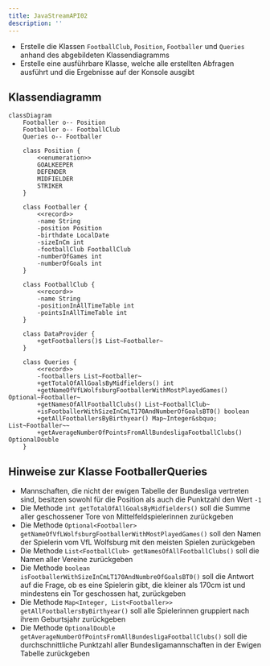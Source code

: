 ```yaml
---
title: JavaStreamAPI02
description: ''
---
```



- Erstelle die Klassen `FootballClub`, `Position`, `Footballer` und `Queries`
  anhand des abgebildeten Klassendiagramms
- Erstelle eine ausführbare Klasse, welche alle erstellten Abfragen ausführt und
  die Ergebnisse auf der Konsole ausgibt

## Klassendiagramm

```mermaid
classDiagram
    Footballer o-- Position
    Footballer o-- FootballClub
    Queries o-- Footballer

    class Position {
        <<enumeration>>
        GOALKEEPER
        DEFENDER
        MIDFIELDER
        STRIKER
    }

    class Footballer {
        <<record>>
        -name String
        -position Position
        -birthdate LocalDate
        -sizeInCm int
        -footballClub FootballClub
        -numberOfGames int
        -numberOfGoals int
    }

    class FootballClub {
        <<record>>
        -name String
        -positionInAllTimeTable int
        -pointsInAllTimeTable int
    }

    class DataProvider {
        +getFootballers()$ List~Footballer~
    }

    class Queries {
        <<record>>
        -footballers List~Footballer~
        +getTotalOfAllGoalsByMidfielders() int
        +getNameOfVfLWolfsburgFootballerWithMostPlayedGames() Optional~Footballer~
        +getNamesOfAllFootballClubs() List~FootballClub~
        +isFootballerWithSizeInCmLT170AndNumberOfGoalsBT0() boolean
        +getAllFootballersByBirthyear() Map~Integer&sbquo; List~Footballer~~
        +getAverageNumberOfPointsFromAllBundesligaFootballClubs() OptionalDouble
    }
```

## Hinweise zur Klasse FootballerQueries

- Mannschaften, die nicht der ewigen Tabelle der Bundesliga vertreten sind,
  besitzen sowohl für die Position als auch die Punktzahl den Wert `-1`
- Die Methode `int getTotalOfAllGoalsByMidfielders()` soll die Summe aller
  geschossener Tore von Mittelfeldspielerinnen zurückgeben
- Die Methode
  `Optional<Footballer> getNameOfVfLWolfsburgFootballerWithMostPlayedGames()`
  soll den Namen der Spielerin vom VfL Wolfsburg mit den meisten Spielen
  zurückgeben
- Die Methode `List<FootballClub> getNamesOfAllFootballClubs()` soll die Namen
  aller Vereine zurückgeben
- Die Methode `boolean isFootballerWithSizeInCmLT170AndNumbreOfGoalsBT0()` soll
  die Antwort auf die Frage, ob es eine Spielerin gibt, die kleiner als 170cm
  ist und mindestens ein Tor geschossen hat, zurückgeben
- Die Methode `Map<Integer, List<Footballer>> getAllFootballersByBirthyear()`
  soll alle Spielerinnen gruppiert nach ihrem Geburtsjahr zurückgeben
- Die Methode
  `OptionalDouble getAverageNumberOfPointsFromAllBundesligaFootballClubs()` soll
  die durchschnittliche Punktzahl aller Bundesligamannschaften in der Ewigen
  Tabelle zurückgeben

<Exercise pullRequest="72" branchSuffix="stream-api/02" />
